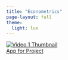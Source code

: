 ```yaml
---
title: "Econometrics"
page-layout: full
theme:
  light: lux
---
```


<div class="video-grid">
  
  <a href="https://econometrics.streamlit.app" target="_blank" class="video-card">
    <img src="pension.jpg" alt="Video 1 Thumbnail">
    <div class="video-title">App for Project</div>
  </a>
</div>

